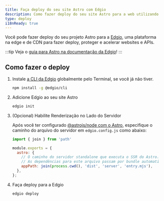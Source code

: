 ```yaml
---
title: Faça deploy do seu site Astro com Edgio
description: Como fazer deploy do seu site Astro para a web utilizando Edgio.
type: deploy
i18nReady: true
---
```


Você pode fazer deploy do seu projeto Astro para a [Edgio](https://www.edg.io/), uma plataforma na edge e de CDN para fazer deploy, proteger e acelerar websites e APIs.

:::tip
Veja o [guia para Astro na documentação da Edgio](https://docs.edg.io/guides/astro)!
:::

## Como fazer o deploy

1. Instale [a CLI da Edgio](https://docs.edg.io/guides/cli) globalmente pelo Terminal, se você já não tiver.

    ```bash
    npm install -g @edgio/cli
    ```

2. Adicione Edgio ao seu site Astro

    ```bash
    edgio init
    ```

3. (Opcional) Habilite Renderização no Lado do Servidor

    Após você ter configurado [@astrojs/node com o Astro](/pt-br/guides/integrations-guide/node/), especifique o caminho do arquivo do servidor em `edgio.config.js` como abaixo:

    ```js ins={2,5-9} title="edgio.config.js"
    import { join } from 'path'

    module.exports = {
      astro: {
        // O caminho do servidor standalone que executa o SSR do Astro.
        // As dependências para este arquivo passam por bundle automaticamente.
        appPath: join(process.cwd(), 'dist', 'server', 'entry.mjs'),
      },
    };
    ```

4. Faça deploy para a Edgio

    ```bash
    edgio deploy
    ```
